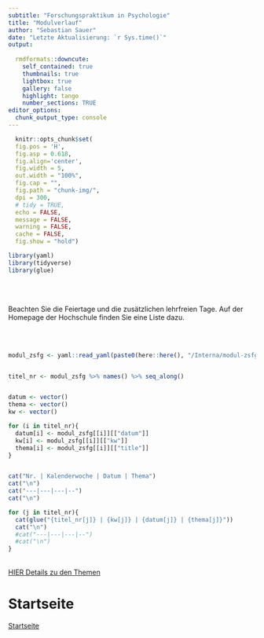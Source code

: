 ```yaml
---
subtitle: "Forschungspraktikum in Psychologie"
title: "Modulverlauf"
author: "Sebastian Sauer"
date: "Letzte Aktualisierung: `r Sys.time()`"
output:
   
  rmdformats::downcute:
    self_contained: true
    thumbnails: true
    lightbox: true
    gallery: false
    highlight: tango
    number_sections: TRUE
editor_options: 
  chunk_output_type: console
---
```


```r
  knitr::opts_chunk$set(
  fig.pos = 'H',
  fig.asp = 0.618,
  fig.align='center',
  fig.width = 5,
  out.width = "100%",
  fig.cap = "", 
  fig.path = "chunk-img/",
  dpi = 300,
  # tidy = TRUE,
  echo = FALSE,
  message = FALSE,
  warning = FALSE,
  cache = FALSE,
  fig.show = "hold")
```



```r
library(yaml)
library(tidyverse)
library(glue)
```


</br>
</br>

Beachten Sie die Feiertage und die zusätzlichen lehrfreien Tage.
Auf der Homepage der Hochschule finden Sie eine Liste dazu.

</br>
</br>




```r
modul_zsfg <- yaml::read_yaml(paste0(here::here(), "/Interna/modul-zsfg.yaml"))


titel_nr <- modul_zsfg %>% names() %>% seq_along()


datum <- vector()
thema <- vector()
kw <- vector()

for (i in titel_nr){
  datum[i] <- modul_zsfg[[i]][["datum"]]
  kw[i] <- modul_zsfg[[i]][["kw"]]
  thema[i] <- modul_zsfg[[i]][["title"]]
}


cat("Nr. | Kalenderwoche | Datum | Thema")
cat("\n")
cat("---|---|---|--")
cat("\n")

for (j in titel_nr){
  cat(glue("{titel_nr[j]} | {kw[j]} | {datum[j]} | {thema[j]}"))
  cat("\n")
  #cat("---|---|---|--")
  #cat("\n")
}
```



</br>
[HIER Details zu den Themen](https://sebastiansauer.github.io/fopra/#themen)






# Startseite


[Startseite](https://sebastiansauer.github.io/fopra/)


